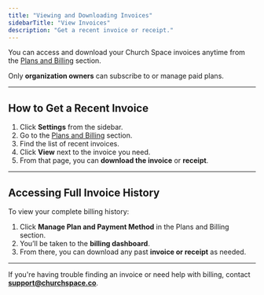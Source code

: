 ```yaml
---
title: "Viewing and Downloading Invoices"
sidebarTitle: "View Invoices"
description: "Get a recent invoice or receipt."
---
```


You can access and download your Church Space invoices anytime from the [Plans and Billing](https://churchspace.co/settings/billing) section.

<Note>Only **organization owners** can subscribe to or manage paid plans.</Note>

---

## How to Get a Recent Invoice

1. Click **Settings** from the sidebar.
2. Go to the [Plans and Billing](https://churchspace.co/settings/billing) section.
3. Find the list of recent invoices.
4. Click **View** next to the invoice you need.
5. From that page, you can **download the invoice** or **receipt**.

---

## Accessing Full Invoice History

To view your complete billing history:

1. Click **Manage Plan and Payment Method** in the Plans and Billing section.
2. You’ll be taken to the **billing dashboard**.
3. From there, you can download any past **invoice or receipt** as needed.

---

If you're having trouble finding an invoice or need help with billing, contact **support@churchspace.co**.
